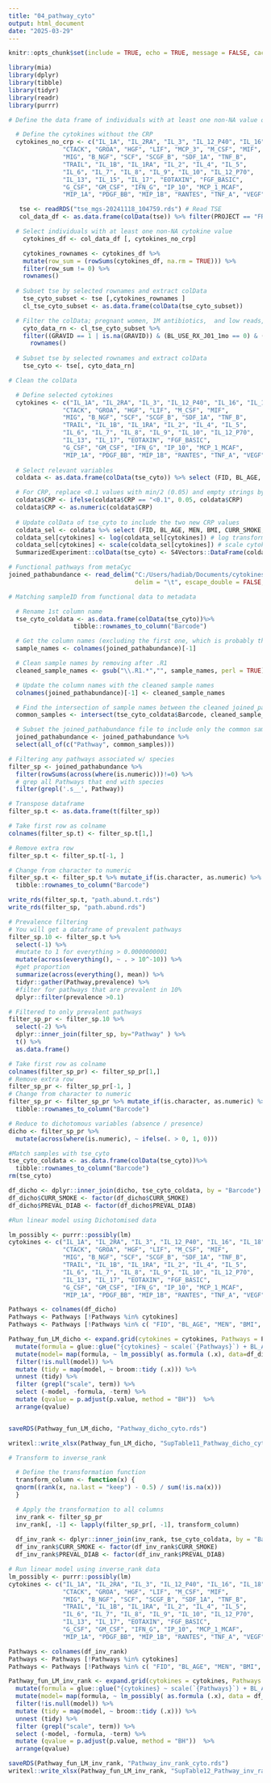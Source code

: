 ```yaml
---
title: "04_pathway_cyto"
output: html_document
date: "2025-03-29"
---
```


```r
knitr::opts_chunk$set(include = TRUE, echo = TRUE, message = FALSE, cache=FALSE, warning=FALSE, error = TRUE)
```

```r
library(mia)
library(dplyr)
library(tibble)
library(tidyr)
library(readr)
library(purrr)
```

```r
# Define the data frame of individuals with at least one non-NA value of cytokine (no crp)

  # Define the cytokines without the CRP 
  cytokines_no_crp <- c("IL_1A", "IL_2RA", "IL_3", "IL_12_P40", "IL_16", "IL_18", 
               "CTACK", "GROA", "HGF", "LIF", "MCP_3", "M_CSF", "MIF", 
               "MIG", "B_NGF", "SCF", "SCGF_B", "SDF_1A", "TNF_B", 
               "TRAIL", "IL_1B", "IL_1RA", "IL_2", "IL_4", "IL_5", 
               "IL_6", "IL_7", "IL_8", "IL_9", "IL_10", "IL_12_P70", 
               "IL_13", "IL_15", "IL_17", "EOTAXIN", "FGF_BASIC", 
               "G_CSF", "GM_CSF", "IFN_G", "IP_10", "MCP_1_MCAF", 
               "MIP_1A", "PDGF_BB", "MIP_1B", "RANTES", "TNF_A", "VEGF", "IFN_A2")

   tse <- readRDS("tse_mgs-20241118_104759.rds") # Read TSE
   col_data_df <- as.data.frame(colData(tse)) %>% filter(PROJECT == "FR02") # Remove FR07 

  # Select individuals with at least one non-NA cytokine value
    cytokines_df <- col_data_df [, cytokines_no_crp] 

    cytokines_rownames <- cytokines_df %>% 
    mutate(row_sum = (rowSums(cytokines_df, na.rm = TRUE))) %>%
    filter(row_sum != 0) %>% 
    rownames()
  
  # Subset tse by selected rownames and extract colData
    tse_cyto_subset <- tse [,cytokines_rownames ]
    cl_tse_cyto_subset <- as.data.frame(colData(tse_cyto_subset))

  # Filter the colData; pregnant women, 1M antibiotics,  and low reads, and remove NA covars
    cyto_data_rn <- cl_tse_cyto_subset %>%
    filter((GRAVID == 1 | is.na(GRAVID)) & (BL_USE_RX_J01_1mo == 0) & (total_reads > 50000) & !is.na(CURR_SMOKE) & !is.na(PREVAL_DIAB) & !is.na(BMI) & !is.na(BL_AGE) & !is.na(MEN)) %>% 
      rownames()
    
  # Subset tse by selected rownames and extract colData
    tse_cyto <- tse[, cyto_data_rn]

# Clean the colData

  # Define selected cytokines 
  cytokines <- c("IL_1A", "IL_2RA", "IL_3", "IL_12_P40", "IL_16", "IL_18", 
               "CTACK", "GROA", "HGF", "LIF", "M_CSF", "MIF", 
               "MIG", "B_NGF", "SCF", "SCGF_B", "SDF_1A", "TNF_B", 
               "TRAIL", "IL_1B", "IL_1RA", "IL_2", "IL_4", "IL_5", 
               "IL_6", "IL_7", "IL_8", "IL_9", "IL_10", "IL_12_P70", 
               "IL_13", "IL_17", "EOTAXIN", "FGF_BASIC", 
               "G_CSF", "GM_CSF", "IFN_G", "IP_10", "MCP_1_MCAF", 
               "MIP_1A", "PDGF_BB", "MIP_1B", "RANTES", "TNF_A", "VEGF","CRP")
  
  # Select relevant variables 
  coldata <- as.data.frame(colData(tse_cyto)) %>% select (FID, BL_AGE, MEN, BMI, CURR_SMOKE, PREVAL_DIAB, cytokines)

  # For CRP, replace <0.1 values with min/2 (0.05) and empty strings by NAs
  coldata$CRP <- ifelse(coldata$CRP == "<0.1", 0.05, coldata$CRP)
  coldata$CRP <- as.numeric(coldata$CRP)
  
  # Update colData of tse_cyto to include the two new CRP values 
  coldata_sel <- coldata %>% select (FID, BL_AGE, MEN, BMI, CURR_SMOKE, PREVAL_DIAB, cytokines)
  coldata_sel[cytokines] <- log(coldata_sel[cytokines]) # log transform cytokines
  coldata_sel[cytokines] <- scale(coldata_sel[cytokines]) # scale cytokines 
  SummarizedExperiment::colData(tse_cyto) <- S4Vectors::DataFrame(coldata_sel) # update colData

```

```r
# Functional pathways from metaCyc
joined_pathabundance <- read_delim("C:/Users/hadiab/Documents/cytokines/joined_pathabundance.tsv", 
                                   delim = "\t", escape_double = FALSE, trim_ws = TRUE)

# Matching sampleID from functional data to metadata

  # Rename 1st column name
  tse_cyto_coldata <- as.data.frame(colData(tse_cyto))%>%
                  tibble::rownames_to_column("Barcode")

  # Get the column names (excluding the first one, which is probably the path/feature column)
  sample_names <- colnames(joined_pathabundance)[-1]

  # Clean sample names by removing after .R1
  cleaned_sample_names <- gsub("\\.R1.*","", sample_names, perl = TRUE)

  # Update the column names with the cleaned sample names
  colnames(joined_pathabundance)[-1] <- cleaned_sample_names

  # Find the intersection of sample names between the cleaned joined_path_abundance sample       names and FINRISK sample data
  common_samples <- intersect(tse_cyto_coldata$Barcode, cleaned_sample_names)

  # Subset the joined_pathabundance file to include only the common samples
  joined_pathabundance <- joined_pathabundance %>%
  select(all_of(c("Pathway", common_samples)))

```

```r
# Filtering any pathways associated w/ species
filter_sp <- joined_pathabundance %>% 
  filter(rowSums(across(where(is.numeric)))!=0) %>%
  # grep all Pathways that end with species
  filter(grepl('.s__', Pathway))

# Transpose dataframe
filter_sp.t <- as.data.frame(t(filter_sp))

# Take first row as colname
colnames(filter_sp.t) <- filter_sp.t[1,]

# Remove extra row
filter_sp.t <- filter_sp.t[-1, ] 

# Change from character to numeric
filter_sp.t <- filter_sp.t %>% mutate_if(is.character, as.numeric) %>%
  tibble::rownames_to_column("Barcode") 

write_rds(filter_sp.t, "path.abund.t.rds")
write_rds(filter_sp, "path.abund.rds")
```



```r
# Prevalence filtering
# You will get a dataframe of prevalent pathways
filter_sp.10 <- filter_sp.t %>% 
  select(-1) %>%
  #mutate to 1 for everything > 0.0000000001
  mutate(across(everything(), ~ . > 10^-10)) %>%
  #get proportion
  summarize(across(everything(), mean)) %>%
  tidyr::gather(Pathway,prevalence) %>%
  #filter for pathways that are prevalent in 10%
  dplyr::filter(prevalence >0.1) 

# Filtered to only prevalent pathways
filter_sp_pr <- filter_sp.10 %>% 
  select(-2) %>%
  dplyr::inner_join(filter_sp, by="Pathway" ) %>%
  t() %>%
  as.data.frame()

# Take first row as colname
colnames(filter_sp_pr) <- filter_sp_pr[1,]
# Remove extra row
filter_sp_pr <- filter_sp_pr[-1, ] 
# Change from character to numeric
filter_sp_pr <- filter_sp_pr %>% mutate_if(is.character, as.numeric) %>%
  tibble::rownames_to_column("Barcode") 
```

```r
# Reduce to dichotomous variables (absence / presence)
dicho <- filter_sp_pr %>% 
  mutate(across(where(is.numeric), ~ ifelse(. > 0, 1, 0)))

#Match samples with tse_cyto
tse_cyto_coldata <- as.data.frame(colData(tse_cyto))%>%
  tibble::rownames_to_column("Barcode")
rm(tse_cyto)

df_dicho <- dplyr::inner_join(dicho, tse_cyto_coldata, by = "Barcode")
df_dicho$CURR_SMOKE <- factor(df_dicho$CURR_SMOKE)
df_dicho$PREVAL_DIAB <- factor(df_dicho$PREVAL_DIAB)


```

```r
#Run linear model using Dichotomised data 

lm_possibly <- purrr::possibly(lm)
cytokines <- c("IL_1A", "IL_2RA", "IL_3", "IL_12_P40", "IL_16", "IL_18", 
               "CTACK", "GROA", "HGF", "LIF", "M_CSF", "MIF", 
               "MIG", "B_NGF", "SCF", "SCGF_B", "SDF_1A", "TNF_B", 
               "TRAIL", "IL_1B", "IL_1RA", "IL_2", "IL_4", "IL_5", 
               "IL_6", "IL_7", "IL_8", "IL_9", "IL_10", "IL_12_P70", 
               "IL_13", "IL_17", "EOTAXIN", "FGF_BASIC", 
               "G_CSF", "GM_CSF", "IFN_G", "IP_10", "MCP_1_MCAF", 
               "MIP_1A", "PDGF_BB", "MIP_1B", "RANTES", "TNF_A", "VEGF","CRP")

Pathways <- colnames(df_dicho)
Pathways <- Pathways [!Pathways %in% cytokines]
Pathways <- Pathways [!Pathways %in% c( "FID", "BL_AGE", "MEN", "BMI", "CURR_SMOKE", "PREVAL_DIAB", "Barcode")]

Pathway_fun_LM_dicho <- expand.grid(cytokines = cytokines, Pathways = Pathways)%>% 
  mutate(formula = glue::glue("{cytokines} ~ scale(`{Pathways}`) + BL_AGE + MEN + BMI + CURR_SMOKE + PREVAL_DIAB")) %>%
  mutate(model= map(formula, ~ lm_possibly( as.formula (.x), data=df_dicho))) %>%
  filter(!is.null(model)) %>% 
  mutate (tidy = map(model, ~ broom::tidy (.x))) %>% 
  unnest (tidy) %>%
  filter (grepl("scale", term)) %>% 
  select (-model, -formula, -term) %>% 
  mutate (qvalue = p.adjust(p.value, method = "BH"))  %>% 
  arrange(qvalue)  


saveRDS(Pathway_fun_LM_dicho, "Pathway_dicho_cyto.rds")

writexl::write_xlsx(Pathway_fun_LM_dicho, "SupTable11_Pathway_dicho_cyto.xlsx")


```

```r
# Transform to inverse_rank

  # Define the transformation function
  transform_column <- function(x) {
  qnorm((rank(x, na.last = "keep") - 0.5) / sum(!is.na(x)))
  }

  # Apply the transformation to all columns
  inv_rank <- filter_sp_pr
  inv_rank[, -1] <- lapply(filter_sp_pr[, -1], transform_column)
  
  df_inv_rank <- dplyr::inner_join(inv_rank, tse_cyto_coldata, by = "Barcode")
  df_inv_rank$CURR_SMOKE <- factor(df_inv_rank$CURR_SMOKE)
  df_inv_rank$PREVAL_DIAB <- factor(df_inv_rank$PREVAL_DIAB)
```
  
  
```r
# Run linear model using inverse_rank data
lm_possibly <- purrr::possibly(lm)
cytokines <- c("IL_1A", "IL_2RA", "IL_3", "IL_12_P40", "IL_16", "IL_18", 
               "CTACK", "GROA", "HGF", "LIF", "M_CSF", "MIF", 
               "MIG", "B_NGF", "SCF", "SCGF_B", "SDF_1A", "TNF_B", 
               "TRAIL", "IL_1B", "IL_1RA", "IL_2", "IL_4", "IL_5", 
               "IL_6", "IL_7", "IL_8", "IL_9", "IL_10", "IL_12_P70", 
               "IL_13", "IL_17", "EOTAXIN", "FGF_BASIC", 
               "G_CSF", "GM_CSF", "IFN_G", "IP_10", "MCP_1_MCAF", 
               "MIP_1A", "PDGF_BB", "MIP_1B", "RANTES", "TNF_A", "VEGF","CRP")

Pathways <- colnames(df_inv_rank)
Pathways <- Pathways [!Pathways %in% cytokines]
Pathways <- Pathways [!Pathways %in% c( "FID", "BL_AGE", "MEN", "BMI", "CURR_SMOKE", "PREVAL_DIAB", "Barcode")]

Pathway_fun_LM_inv_rank <- expand.grid(cytokines = cytokines, Pathways = Pathways)%>% 
  mutate(formula = glue::glue("{cytokines} ~ scale(`{Pathways}`) + BL_AGE + MEN + BMI + CURR_SMOKE + PREVAL_DIAB")) %>%
  mutate(model= map(formula, ~ lm_possibly( as.formula (.x), data = df_inv_rank))) %>%
  filter(!is.null(model)) %>% 
  mutate (tidy = map(model, ~ broom::tidy (.x))) %>% 
  unnest (tidy) %>%
  filter (grepl("scale", term)) %>% 
  select (-model, -formula, -term) %>% 
  mutate (qvalue = p.adjust(p.value, method = "BH"))  %>% 
  arrange(qvalue) 

saveRDS(Pathway_fun_LM_inv_rank, "Pathway_inv_rank_cyto.rds")
writexl::write_xlsx(Pathway_fun_LM_inv_rank, "SupTable12_Pathway_inv_rank_cyto.xlsx")
```

